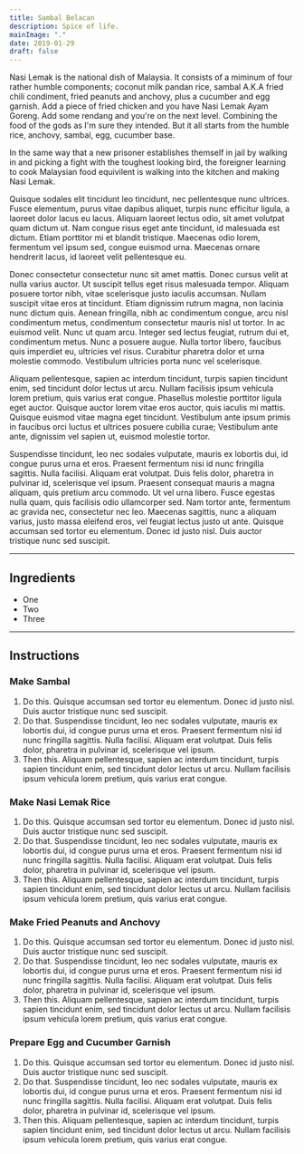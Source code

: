 ```yaml
---
title: Sambal Belacan
description: Spice of life.
mainImage: "."
date: 2019-01-29
draft: false
---
```


Nasi Lemak is the national dish of Malaysia. It consists of a miminum of four rather humble components; coconut milk pandan rice, sambal A.K.A fried chili condiment, fried peanuts and anchovy, plus a cucumber and egg garnish. Add a piece of fried chicken and you have Nasi Lemak Ayam Goreng. Add some rendang and you're on the next level. Combining the food of the gods as I'm sure they intended. But it all starts from the humble rice, anchovy, sambal, egg, cucumber base.

In the same way that a new prisoner establishes themself in jail by walking in and picking a fight with the toughest looking bird, the foreigner learning to cook Malaysian food equivilent is walking into the kitchen and making Nasi Lemak.

Quisque sodales elit tincidunt leo tincidunt, nec pellentesque nunc ultrices. Fusce elementum, purus vitae dapibus aliquet, turpis nunc efficitur ligula, a laoreet dolor lacus eu lacus. Aliquam laoreet lectus odio, sit amet volutpat quam dictum ut. Nam congue risus eget ante tincidunt, id malesuada est dictum. Etiam porttitor mi et blandit tristique. Maecenas odio lorem, fermentum vel ipsum sed, congue euismod urna. Maecenas ornare hendrerit lacus, id laoreet velit pellentesque eu.

Donec consectetur consectetur nunc sit amet mattis. Donec cursus velit at nulla varius auctor. Ut suscipit tellus eget risus malesuada tempor. Aliquam posuere tortor nibh, vitae scelerisque justo iaculis accumsan. Nullam suscipit vitae eros at tincidunt. Etiam dignissim rutrum magna, non lacinia nunc dictum quis. Aenean fringilla, nibh ac condimentum congue, arcu nisl condimentum metus, condimentum consectetur mauris nisl ut tortor. In ac euismod velit. Nunc ut quam arcu. Integer sed lectus feugiat, rutrum dui et, condimentum metus. Nunc a posuere augue. Nulla tortor libero, faucibus quis imperdiet eu, ultricies vel risus. Curabitur pharetra dolor et urna molestie commodo. Vestibulum ultricies porta nunc vel scelerisque.

Aliquam pellentesque, sapien ac interdum tincidunt, turpis sapien tincidunt enim, sed tincidunt dolor lectus ut arcu. Nullam facilisis ipsum vehicula lorem pretium, quis varius erat congue. Phasellus molestie porttitor ligula eget auctor. Quisque auctor lorem vitae eros auctor, quis iaculis mi mattis. Quisque euismod vitae magna eget tincidunt. Vestibulum ante ipsum primis in faucibus orci luctus et ultrices posuere cubilia curae; Vestibulum ante ante, dignissim vel sapien ut, euismod molestie tortor.

Suspendisse tincidunt, leo nec sodales vulputate, mauris ex lobortis dui, id congue purus urna et eros. Praesent fermentum nisi id nunc fringilla sagittis. Nulla facilisi. Aliquam erat volutpat. Duis felis dolor, pharetra in pulvinar id, scelerisque vel ipsum. Praesent consequat mauris a magna aliquam, quis pretium arcu commodo. Ut vel urna libero. Fusce egestas nulla quam, quis facilisis odio ullamcorper sed. Nam tortor ante, fermentum ac gravida nec, consectetur nec leo. Maecenas sagittis, nunc a aliquam varius, justo massa eleifend eros, vel feugiat lectus justo ut ante. Quisque accumsan sed tortor eu elementum. Donec id justo nisl. Duis auctor tristique nunc sed suscipit.

<hr className="hr" />

## Ingredients

- One
- Two
- Three

<hr className="hr" />

## Instructions

### Make Sambal

1. Do this. Quisque accumsan sed tortor eu elementum. Donec id justo nisl. Duis auctor tristique nunc sed suscipit.
2. Do that. Suspendisse tincidunt, leo nec sodales vulputate, mauris ex lobortis dui, id congue purus urna et eros. Praesent fermentum nisi id nunc fringilla sagittis. Nulla facilisi. Aliquam erat volutpat. Duis felis dolor, pharetra in pulvinar id, scelerisque vel ipsum.
3. Then this. Aliquam pellentesque, sapien ac interdum tincidunt, turpis sapien tincidunt enim, sed tincidunt dolor lectus ut arcu. Nullam facilisis ipsum vehicula lorem pretium, quis varius erat congue.

### Make Nasi Lemak Rice

1. Do this. Quisque accumsan sed tortor eu elementum. Donec id justo nisl. Duis auctor tristique nunc sed suscipit.
2. Do that. Suspendisse tincidunt, leo nec sodales vulputate, mauris ex lobortis dui, id congue purus urna et eros. Praesent fermentum nisi id nunc fringilla sagittis. Nulla facilisi. Aliquam erat volutpat. Duis felis dolor, pharetra in pulvinar id, scelerisque vel ipsum.
3. Then this. Aliquam pellentesque, sapien ac interdum tincidunt, turpis sapien tincidunt enim, sed tincidunt dolor lectus ut arcu. Nullam facilisis ipsum vehicula lorem pretium, quis varius erat congue.

### Make Fried Peanuts and Anchovy

1. Do this. Quisque accumsan sed tortor eu elementum. Donec id justo nisl. Duis auctor tristique nunc sed suscipit.
2. Do that. Suspendisse tincidunt, leo nec sodales vulputate, mauris ex lobortis dui, id congue purus urna et eros. Praesent fermentum nisi id nunc fringilla sagittis. Nulla facilisi. Aliquam erat volutpat. Duis felis dolor, pharetra in pulvinar id, scelerisque vel ipsum.
3. Then this. Aliquam pellentesque, sapien ac interdum tincidunt, turpis sapien tincidunt enim, sed tincidunt dolor lectus ut arcu. Nullam facilisis ipsum vehicula lorem pretium, quis varius erat congue.

### Prepare Egg and Cucumber Garnish

1. Do this. Quisque accumsan sed tortor eu elementum. Donec id justo nisl. Duis auctor tristique nunc sed suscipit.
2. Do that. Suspendisse tincidunt, leo nec sodales vulputate, mauris ex lobortis dui, id congue purus urna et eros. Praesent fermentum nisi id nunc fringilla sagittis. Nulla facilisi. Aliquam erat volutpat. Duis felis dolor, pharetra in pulvinar id, scelerisque vel ipsum.
3. Then this. Aliquam pellentesque, sapien ac interdum tincidunt, turpis sapien tincidunt enim, sed tincidunt dolor lectus ut arcu. Nullam facilisis ipsum vehicula lorem pretium, quis varius erat congue.
